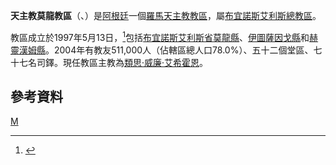 {{Infobox Roman Catholic diocese
|Roman Catholic Diocese of = 天主教莫龍教區
|Latin name of diocese = Dioecesis Merlensis-Morenensis
|image =Catedral Basílica Inmaculada Concepción del Buen Viaje.jpg
|caption =平安無原罪聖母主教座堂
|location = [[阿根廷|阿根廷]]
|territory =[[布宜諾斯艾利斯省|布宜諾斯艾利斯省]][[莫龍縣|莫龍縣]]、<br>[[伊圖薩因戈縣|伊圖薩因戈縣]]和[[赫靈漢姆縣|赫靈漢姆縣]]
|population = 511,000
|rite = 拉丁禮
|patron =
|province = 布宜諾斯艾利斯
|established = 1957年
|cathedral =平安無原罪聖母主教座堂
|co-cathedral =
|leadership = 主教
|website =
|教宗 =
|metropolitan =
|ordinary = 類思·威廉·艾希霍恩
|coadjutor bishop =
|auxiliary =
}}

'''天主教莫龍教區'''（{{lang-la|Dioecesis Merlensis-Morenensis}}、{{lang-es|Diócesis de Merlo-Moreno}}）是[[阿根廷|阿根廷]]一個[[羅馬天主教|羅馬天主教]][[教區|教區]]，屬[[天主教布宜諾斯艾利斯總教區|布宜諾斯艾利斯總教區]]。

教區成立於1997年5月13日，<ref>{{Cite web |url=http://www.vatican.va/holy_father/john_paul_ii/apost_constitutions/documents/hf_jp-ii_apc_19970513_merlensis-morenensis_lt.html |title=升為教區的宗座憲令 |access-date=2013-04-11 |archive-date=2014-05-17 |archive-url=https://web.archive.org/web/20140517002301/http://www.vatican.va/holy_father/john_paul_ii/apost_constitutions/documents/hf_jp-ii_apc_19970513_merlensis-morenensis_lt.html |dead-url=no }}</ref>包括[[布宜諾斯艾利斯省|布宜諾斯艾利斯省]][[莫龍縣|莫龍縣]]、[[伊圖薩因戈縣|伊圖薩因戈縣]]和[[赫靈漢姆縣|赫靈漢姆縣]]。2004年有教友511,000人（佔轄區總人口78.0%）、五十二個堂區、七十七名司鐸。現任教區主教為[[類思·威廉·艾希霍恩|類思·威廉·艾希霍恩]]。

==參考資料==
{{reflist}}

{{阿根廷天主教教區}}
[[Category:阿根廷天主教教區|M]]